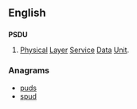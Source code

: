 ==English==

==={{initialism-old|en}}===
'''PSDU'''

# {{context|telecommunication|lang=en}} [[physical|Physical]] [[layer|Layer]] [[service|Service]] [[data|Data]] [[unit|Unit]].

===Anagrams===
* [[puds#English|puds]]
* [[spud#English|spud]]